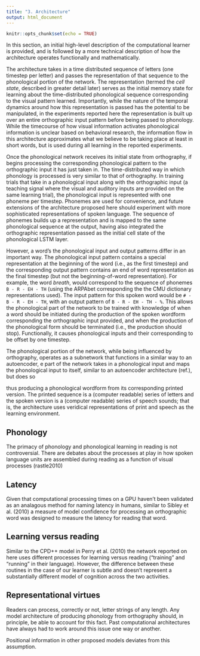```yaml
---
title: "3. Architecture"
output: html_document
---
```


```r
knitr::opts_chunk$set(echo = TRUE)
```

In this section, an initial high-level description of the computational learner is provided, and is followed by a more technical description of how the architecture operates functionally and mathematically.

The architecture takes in a time distributed sequence of letters (one timestep per letter) and passes the representation of that sequence to the phonological portion of the network. The representation (termed the _cell state_, described in greater detail later) serves as the initial memory state for learning about the time-distributed phonological sequence corresponding to the visual pattern learned. Importantly, while the nature of the temporal dynamics around how this representation is passed has the potential to be manipulated, in the experiments reported here the representation is built up over an entire orthographic input pattern before being passed to phonology. While the timecourse of how visual information activates phonological information is unclear based on behavioral research, the information flow in this architecture approximates what we believe to be taking place at least in short words, but is used during all learning in the reported experiments.

Once the phonological network receives its initial state from orthography, if begins processing the corresponding phonological pattern to the orthographic input it has just taken in. The time-distributed way in which phonology is processed is very similar to that of orthography. In training trials that take in a phonological input along with the orthographic input (a teaching signal where the visual and auditory inputs are provided on the same learning trial), the phonological input is represented with one phoneme per timestep. Phonemes are used for convenience, and future extensions of the architecture proposed here should experiment with more sophisticated representations of spoken language. The sequence of phonemes builds up a representation and is mapped to the same phonological sequence at the output, having also integrated the orthographic representation passed as the initial cell state of the phonological LSTM layer. 

However, a word's the phonological input and output patterns differ in an important way. The phonological input pattern contains a special representation at the beginning of the word (i.e., as the first timestep) and the corresponding output pattern contains an end of word representation as the final timestep (but not the beginning-of-word representation). For example, the word _breath_, would correspond to the sequence of phonemes `B - R - EH - TH` (using the ARPAbet corresponding the the CMU dictionary representations used). The input pattern for this spoken word would be `# - B - R - EH - TH`, with an output pattern of `B - R - EH - TH - %`. This allows the phonological part of the network to be trained with knowledge of when a word should be initiated during the production of the spoken wordform corresponding the orthographic input provided, and when the production of the phonological form should be terminated (i.e., the production should stop). Functionally, it causes phonological inputs and their corresponding to be offset by one timestep. 

The phonological portion of the network, while being influenced by orthography, operates as a subnetwork that functions in a similar way to an autoencoder, e  part of the network takes in a phonological input and maps the phonological input to itself,  similar to an autoencoder architecture (ref.), but does so


thus producing a phonological wordform from its corresponding printed version. The printed sequence is a (computer readable) series of letters and the spoken version is a (computer readable) series of speech sounds; that is, the architecture uses veridical representations of print and speech as the learning environment.








## Phonology
The primacy of phonology and phonological learning in reading is not controversial. There are debates about the processes at play in how spoken language units are assembled during reading as a function of visual processes (rastle2010)

## Latency
Given that computational processing times on a GPU haven't been validated as an analagous method for naming latency in humans, similar to Sibley et al. (2010) a measure of model confidence for processing an orthographic word was designed to measure the latency for reading that word. 

## Learning versus reading
Similar to the CPD++ model in Perry et al. (2010) the network reported on here uses different processes for learning versus reading ("training" and "running" in their language). However, the difference between these routines in the case of our learner is subtle and doesn't represent a substantially different model of cognition across the two activities. 

## Representational virtues
Readers can process, correctly or not, letter strings of any length. Any model architecture of producing phonology from orthography should, in principle, be able to account for this fact. Past computational architectures have always had to work around this issue one way or another.

Positional information in other proposed models deviates from this assumption.



